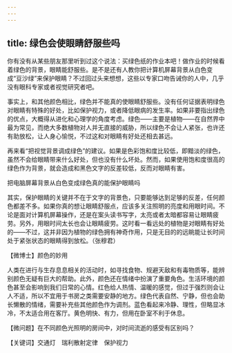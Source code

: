 ```yaml
---
---
---
```

title: 绿色会使眼睛舒服些吗
---




你有没有从某些朋友那里听到过这个说法：买绿色纸的作业本吧！做作业的时候看着绿色的背景，眼睛能舒服些。是不是还有人教你把计算机屏幕背景从白色变成“豆沙绿”来保护眼睛？不过回过头来想想，这些以专家口吻告诫你的人中，几乎没有眼科专家或者视觉研究者吧。

事实上，和其他颜色相比，绿色并不能真的使眼睛舒服些。没有任何证据表明绿色对眼睛有特殊的好处，比如保护视力，或者降低眼病的发生率。如果非要指出绿色的优点，大概得从进化和心理学的角度考虑。绿色——主要是植物——在自然界中最为常见，而绝大多数植物对人并无直接的威胁，所以绿色不会让人紧张，也许还有助放松，让人身心愉悦，不过这和对眼睛有好处还相去甚远。

再来看“把视觉背景调成绿色”的建议。如果是色彩饱和度比较低，即黯淡的绿色，虽然不会给眼睛带来什么好处，但也没有什么坏处。然而，如果使用饱和度很高的绿色作为背景，就会造成和黑色文字的反差较低，反而对眼睛有害。

把电脑屏幕背景从白色变成绿色真的能保护眼睛吗



其实，保护眼睛的关键并不在于文字的背景色，只要能够达到足够的反差，任何颜色都差不多。如果你真的想让眼睛舒服点，应该多关注照明的亮度和用眼时间。不论是面对计算机屏幕操作，还是在案头读书写字，太亮或者太暗都容易让眼睛疲劳。另外，用眼时间太长也会让眼睛疲劳。这时看一看远处的植物是对眼睛有好处的——不过，这并非因为植物的绿色拥有神奇作用，只是无目的的远眺能让长时间处于紧张状态的眼睛得到放松。（张穆君）





【微博士】颜色的妙用



人类在进行与生存息息相关的活动时，如寻找食物、规避天敌和有毒物质等，能辨别颜色无疑有巨大的帮助。此外，颜色还在情绪中扮演了重要角色。生活环境的颜色甚至会影响到我们日常的心情。红色给人热情、温暖的感觉，但过于强烈则会让人不适，所以不宜用于书房之类需要安静的地方。绿色代表自然、宁静，但也会助长懒散的情绪，需要补充些其他颜色作为调剂。蓝色看起来冷静、理性，但略显冰冷，不太适合用在客厅。黄色明快、有力，但用在卧室不利于休息。

【微问题】在不同颜色光照明的房间中，对时间流逝的感受有区别吗？

【关键词】交通灯　瑞利散射定律　保护视力